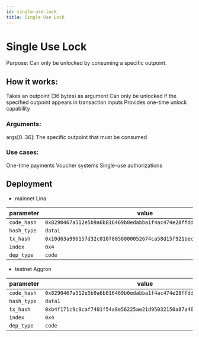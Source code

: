```yaml
---
id: single-use-lock
title: Single Use Lock
---
```


# Single Use Lock

Purpose: Can only be unlocked by consuming a specific outpoint.

## How it works:

Takes an outpoint (36 bytes) as argument
Can only be unlocked if the specified outpoint appears in transaction inputs
Provides one-time unlock capability

### Arguments:

args[0..36]: The specific outpoint that must be consumed

### Use cases:

One-time payments
Voucher systems
Single-use authorizations

## Deployment

- mainnet Lina

| parameter   | value                                                                |
| ----------- | -------------------------------------------------------------------- |
| `code_hash` | `0x8290467a512e5b9a6b816469b0edabba1f4ac474e28ffdd604c2a7c76446bbaf` |
| `hash_type` | `data1`                                                              |
| `tx_hash`   | `0x10d63a996157d32c01078058000052674ca58d15f921bec7f1dcdac2160eb66b` |
| `index`     | `0x4`                                                                |
| `dep_type`  | `code`                                                               |

- testnet Aggron

| parameter   | value                                                                |
| ----------- | -------------------------------------------------------------------- |
| `code_hash` | `0x8290467a512e5b9a6b816469b0edabba1f4ac474e28ffdd604c2a7c76446bbaf` |
| `hash_type` | `data1`                                                              |
| `tx_hash`   | `0xb4f171c9c9caf7401f54a8e56225ae21d95032150a87a4678eac3f66a3137b93` |
| `index`     | `0x4`                                                                |
| `dep_type`  | `code`                                                               |
